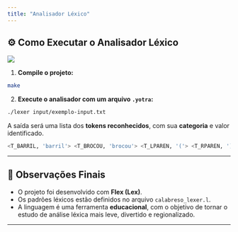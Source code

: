 ```yaml
---
title: "Analisador Léxico"
---
```

:::{layout="[300,30]"}
## ⚙️ Como Executar o Analisador Léxico
![](./images/yotraPixel.png){fig-align="center" }
:::
1. **Compile o projeto:**

```bash
make
```

2. **Execute o analisador com um arquivo `.yotra`:**

```bash
./lexer input/exemplo-input.txt
```

A saída será uma lista dos **tokens reconhecidos**, com sua **categoria** e valor identificado.
```bash
<T_BARRIL, 'barril'> <T_BROCOU, 'brocou'> <T_LPAREN, '('> <T_RPAREN, ')'> <T_COLON, ':'> <T_NADA, 'nada'> <T_ LBRACE, '{'> <T_PEGAVISAO, 'pegaVisao'> <T_LPAREN, '('> <T_STRING_LITERAL, '"Olá, Mundo!"'> <T_RPAREN, ')'> <T_SEMICOLON, ';'> <T_RBRACE, '}'> 
```

---

## 📌 Observações Finais

- O projeto foi desenvolvido com **Flex (Lex)**.
- Os padrões léxicos estão definidos no arquivo `calabreso_lexer.l`.
- A linguagem é uma ferramenta **educacional**, com o objetivo de tornar o estudo de análise léxica mais leve, divertido e regionalizado.

---

